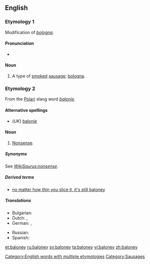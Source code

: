 ==English==

===Etymology 1===
Modification of ''[[bologna]]''.

====Pronunciation====
* {{IPA|/bələʊni/}}
*: {{rhymes|əʊni}}

====Noun====
{{en-noun|s}}

# {{countable}} A type of [[smoke]]d [[sausage]]; [[bologna]].

===Etymology 2===
From the [[Polari]] slang word ''[[balonie]]''.

====Alternative spellings====
* (''UK'') [[balonie]]

====Noun====
{{en-noun|-}}

# {{context|uncountable|US|slang}} [[nonsense|Nonsense]].

=====Synonyms=====
See ''[[WikiSaurus:nonsense]]''.

=====Derived terms=====
* [[no matter how thin you slice it, it's still baloney]]

=====Translations=====
{{trans-top|nonsense}}
* Bulgarian: {{t|bg|глупости|tr=glúposti}}
* Dutch: {{t-|nl|onzin|m}}, {{t+|nl|nonsens|m}}
* German: {{t+|de|Quatsch|m}}, {{t+|de|Käse|m}}
{{trans-mid}}
* Russian: {{t+|ru|колбасня|f}}
* Spanish: {{t|es|mortadela|f}}
{{trans-bottom}}

[[Category:English words with multiple etymologies]]
[[Category:Sausages]]

[[et:baloney]]
[[ru:baloney]]
[[sv:baloney]]
[[ta:baloney]]
[[vi:baloney]]
[[zh:baloney]]
